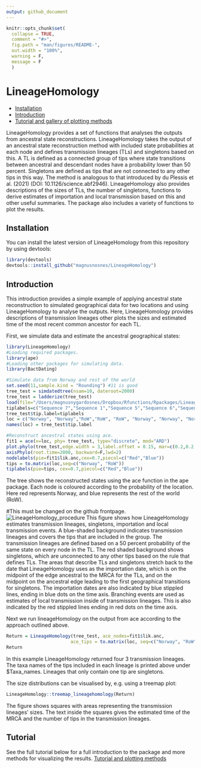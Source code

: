 ```yaml
---
output: github_document
---
```


<!-- README.md is generated from README.Rmd. Please edit that file -->

```r
knitr::opts_chunk$set(
  collapse = TRUE,
  comment = "#>",
  fig.path = "man/figures/README-",
  out.width = "100%",
  warning = F,
  message = F
  )
```




# LineageHomology

  * [Installation](#installation)
  * [Introduction](#introduction)
  * [Tutorial and gallery of plotting methods](#tutorial)

<!-- badges: start -->
<!-- badges: end -->

LineageHomology provides a set of functions that analyses the outputs from ancestral state reconstructions. LineageHomology takes the output of an ancestral state reconstruction method with included state probabilities at each node and defines transmission lineages (TLs) and singletons based on this. A TL is defined as a connected group of tips where state transitions between ancestral and descendant nodes have a probability lower than 50 percent. Singletons are defined as tips that are not connected to any other tips in this way. The method is analogous to that introduced by du Plessis et al. (2021) (DOI: 10.1126/science.abf2946). LineageHomology also provides descriptions of the sizes of TLs, the number of singletons, functions to derive estimates of importation and local transmission based on this and other useful summaries. The package also includes a variety of functions to plot the results. 

## Installation

You can install the latest version of LineageHomology from this repository by using devtools: 

```r
library(devtools)
devtools::install_github("magnusnosnes/LineageHomology")
```

## Introduction

This introduction provides a simple example of applying ancestral state reconstruction to simulated geographical data for two locations and using LineageHomology to analyse the outputs. Here, LineageHomology provides descriptions of transmission lineages other plots the sizes and estimated time of the most recent common ancestor for each TL. 

First, we simulate data and estimate the ancestral geographical states:

```r
library(LineageHomology)
#Loading required packages.
library(ape)
#Loading other packages for simulating data. 
library(BactDating)

#Simulate data from Norway and rest of the world
set.seed(11,sample.kind = "Rounding") #11 is good
tree_test = simdatedtree(nsam=10, dateroot=2000)
tree_test = ladderize(tree_test)
load(file="/Users/magnusnygardosnes/Dropbox/Rfunctions/Rpackages/LineageHomology/Examples_and_plotting_methods/Tree.Rdata") #Overwrite tree because of an issue with the RNG in rmarkdown.
tiplabels=c("Sequence 7","Sequence 1","Sequence 5","Sequence 6","Sequence 4","Sequence 3","Sequence 2","Sequence 9","Sequence 8","Sequence 10")
tree_test$tip.label=tiplabels
loc = c("Norway", "Norway","RoW","RoW", "RoW", "Norway", "Norway", "Norway", "RoW", "RoW")
names(loc) = tree_test$tip.label

#Reconstruct ancestral states using ace. 
fit1 = ace(x=loc, phy= tree_test, type="discrete", mod="ARD")
plot.phylo(tree_test,edge.width = 3,label.offset = 0.15, mar=c(0.2,0.2,0.2,0.2))
axisPhylo(root.time=2000, backward=F,lwd=2)
nodelabels(pie=fit1$lik.anc,cex=0.7,piecol=c("Red","Blue"))
tips = to.matrix(loc,seq=c("Norway", "RoW"))
tiplabels(pie=tips, cex=0.7,piecol=c("Red","Blue"))
```
The tree shows the reconstructed states using the ace function in the ape package. Each node is coloured according to the probability of the location. Here red represents Norway, and blue represents the rest of the world (RoW). 


#This must be changed on the github frontpage.
![LineageHomology_procedure](/Users/magnusnygardosnes/Dropbox/Rfunctions/Rpackages/LineageHomology/Examples_and_plotting_methods/Fig4_local_imp.png)
This figure shows how LineageHomology estimates transmission lineages, singletons, importation and local transmission events. A blue-shaded background indicates transmission lineages and covers the tips that are included in the group. The transmission lineages are defined based on a 50 percent probability of the same state on every node in the TL. The red shaded background shows singletons, which are unconnected to any other tips based on the rule that defines TLs. The areas that describe TLs and singletons stretch back to the date that LineageHomology uses as the importation date, which is on the midpoint of the edge ancestral to the MRCA for the TLs, and on the midpoint on the ancestral edge leading to the first geographical transitions for singletons. The importation dates are also indicated by blue stippled lines, ending in blue dots on the time axis. Branching events are used as estimates of local transmission inside of transmission lineages. This is also indicated by the red stippled lines ending in red dots on the time axis.

Next we run lineageHomology on the output from ace according to the approach outlined above. 
```r
Return = LineageHomology(tree_test, ace_nodes=fit1$lik.anc,
                        ace_tips = to.matrix(loc, seq=c("Norway", "RoW")), start_time=2000)
Return
```

In this example LineageHomology returned four 3 transmission lineages. The taxa names of the tips included in each lineage is printed above under $Taxa_names. Lineages that  only contain one tip are singletons.


The size distributions can be visualised by, e.g. using a treemap plot:

```r
LineageHomology::treemap_lineagehomology(Return)
```

The figure shows squares with areas representing the transmission lineages' sizes. The text inside the squares gives the estimated time of the MRCA and the number of tips in the transmission lineages.


## Tutorial

See the full tutorial below for a full introduction to the package and more methods for visualizing the results.
[Tutorial and plotting methods](https://github.com/magnusnosnes/LineageHomology/blob/master/Examples_and_plotting_methods/Simple_example/Basic_plotting.md)
